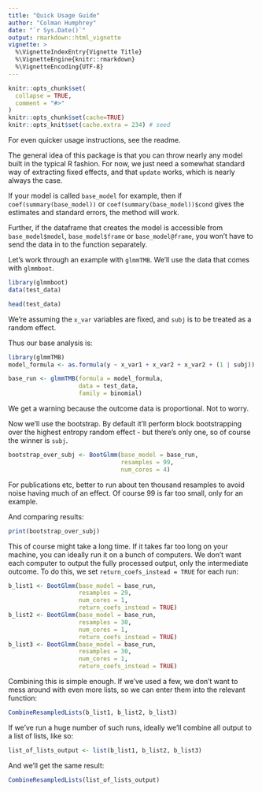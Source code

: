 ```yaml
---
title: "Quick Usage Guide"
author: "Colman Humphrey"
date: "`r Sys.Date()`"
output: rmarkdown::html_vignette
vignette: >
  %\VignetteIndexEntry{Vignette Title}
  %\VignetteEngine{knitr::rmarkdown}
  %\VignetteEncoding{UTF-8}
---
```


```r
knitr::opts_chunk$set(
  collapse = TRUE,
  comment = "#>"
)
knitr::opts_chunk$set(cache=TRUE)
knitr::opts_knit$set(cache.extra = 234) # seed
```

For even quicker usage instructions, see the readme.

The general idea of this package is that you can throw nearly any 
model built in the typical R fashion. For now, we just need 
a somewhat standard way of extracting fixed effects, and that
`update` works, which is nearly always the case. 

If your model is called `base_model` for example, then 
if `coef(summary(base_model))` or `coef(summary(base_model))$cond`
gives the estimates and standard errors, the method will work.

Further, if the dataframe that creates the model is accessible from
`base_model$model`, `base_model$frame` or `base_model@frame`, you 
won't have to send the data in to the function separately. 

Let's work through an example with `glmmTMB`. We'll use the data
that comes with `glmmboot`.

```r
library(glmmboot)
data(test_data)

head(test_data)
```

We're assuming the `x_var` variables are fixed, and `subj` is to be treated as a random effect.

Thus our base analysis is:

```r
library(glmmTMB)
model_formula <- as.formula(y ~ x_var1 + x_var2 + x_var2 + (1 | subj))

base_run <- glmmTMB(formula = model_formula,
                    data = test_data,
                    family = binomial)
```
We get a warning because the outcome data is proportional. Not to worry.

Now we'll use the bootstrap. By default it'll perform block bootstrapping over the highest
entropy random effect - but there's only one, so of course the winner is `subj`.

```r
bootstrap_over_subj <- BootGlmm(base_model = base_run,
                                resamples = 99, 
                                num_cores = 4)
```
For publications etc, better to run about ten thousand resamples to avoid
noise having much of an effect. Of course 99 is far too small, only for an example.

And comparing results:
```r
print(bootstrap_over_subj)
```

This of course might take a long time. If it takes far too long on your machine,
you can ideally run it on a bunch of computers. We don't want each computer to 
output the fully processed output, only the intermediate outcome. To do this, 
we set `return_coefs_instead = TRUE` for each run:
```r
b_list1 <- BootGlmm(base_model = base_run,
                    resamples = 29, 
                    num_cores = 1,
                    return_coefs_instead = TRUE)
b_list2 <- BootGlmm(base_model = base_run,
                    resamples = 30, 
                    num_cores = 1,
                    return_coefs_instead = TRUE)
b_list3 <- BootGlmm(base_model = base_run,
                    resamples = 30, 
                    num_cores = 1,
                    return_coefs_instead = TRUE)
```
Combining this is simple enough. If we've used a few, we don't want to mess around with 
even more lists, so we can enter them into the relevant function:
```r
CombineResampledLists(b_list1, b_list2, b_list3)
```

If we've run a huge number of such runs, ideally we'll combine all output to a list of lists, like
so:
```r
list_of_lists_output <- list(b_list1, b_list2, b_list3)
```
And we'll get the same result:
```r
CombineResampledLists(list_of_lists_output)
```
<!---
Vignettes are long form documentation commonly included in packages. Because they are part of the distribution of the package, they need to be as compact as possible. The `html_vignette` output type provides a custom style sheet (and tweaks some options) to ensure that the resulting html is as small as possible. The `html_vignette` format:

- Never uses retina figures
- Has a smaller default figure size
- Uses a custom CSS stylesheet instead of the default Twitter Bootstrap style

## Vignette Info

Note the various macros within the `vignette` section of the metadata block above. These are required in order to instruct R how to build the vignette. Note that you should change the `title` field and the `\VignetteIndexEntry` to match the title of your vignette.

## Styles

The `html_vignette` template includes a basic CSS theme. To override this theme you can specify your own CSS in the document metadata as follows:

    output: 
      rmarkdown::html_vignette:
        css: mystyles.css

## Figures

The figure sizes have been customised so that you can easily put two images side-by-side. 

```r
plot(1:10)
plot(10:1)
```

You can enable figure captions by `fig_caption: yes` in YAML:

    output:
      rmarkdown::html_vignette:
        fig_caption: yes

Then you can use the chunk option `fig.cap = "Your figure caption."` in **knitr**.

## More Examples

You can write math expressions, e.g. $Y = X\beta + \epsilon$, footnotes^[A footnote here.], and tables, e.g. using `knitr::kable()`.

```r
knitr::kable(head(mtcars, 10))
```

Also a quote using `>`:

> "He who gives up [code] safety for [code] speed deserves neither."
([via](https://twitter.com/hadleywickham/status/504368538874703872))
--->
